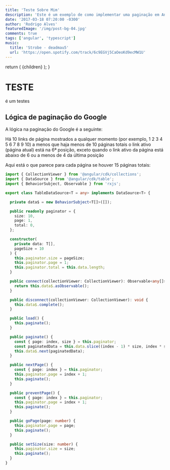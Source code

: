 ```yaml
---
title: 'Teste Sobre Mim'
description: 'Este é um exemplo de como implementar uma paginação em Angular 2 com uma lógica como a do Google.'
date: '2017-03-18 07:20:00 -0300'
author: 'Rodrigo Alves'
featuredImage: '/img/post-bg-04.jpg'
comments: true
tags: ['angular', 'typescript']
music:
  title: 'Strobe - deadmau5'
  url: 'https://open.spotify.com/track/6c9EGVj5CaOeoKd9ecMW1U'
---
```



  return (
    <PageLayout data={frontMatter}>
      {children}
    </PageLayout>
  );
}

# TESTE

é um testes

<AngularPagination />

## Lógica de paginação do Google

A lógica na paginação do Google é a seguinte:

Há 10 links de página mostrados a qualquer momento (por exemplo, 1 2 3 4 5 6 7 8 9 10) a menos que haja menos de 10 páginas totais
o link ativo (página atual) está na 6ª posição, exceto quando o link ativo da página está abaixo de 6 ou a menos de 4 da última posição

Aqui está o que parece para cada página se houver 15 páginas totais:

```ts {numberLines}
import { CollectionViewer } from '@angular/cdk/collections';
import { DataSource } from '@angular/cdk/table';
import { BehaviorSubject, Observable } from 'rxjs';

export class TableDataSource<T = any> implements DataSource<T> {

  private data$ = new BehaviorSubject<T[]>([]);

  public readonly paginator = {
    size: 10,
    page: 1,
    total: 0,
  };

  constructor(
    private data: T[],
    pageSize = 10
  ) {
    this.paginator.size = pageSize;
    this.paginator.page = 1;
    this.paginator.total = this.data.length;
  }

  public connect(collectionViewer: CollectionViewer): Observable<any[]> {
    return this.data$.asObservable();
  }

  public disconnect(collectionViewer: CollectionViewer): void {
    this.data$.complete();
  }

  public load() {
    this.paginate();
  }

  public paginate() {
    const { page: index, size } = this.paginator;
    const paginatedData = this.data.slice((index - 1) * size, index * size);
    this.data$.next(paginatedData);
  }

  public nextPage() {
    const { page: index } = this.paginator;
    this.paginator.page = index + 1;
    this.paginate();
  }

  public preventPage() {
    const { page: index } = this.paginator;
    this.paginator.page = index + 1;
    this.paginate();
  }

  public goPage(page: number) {
    this.paginator.page = page;
    this.paginate();
  }

  public setSize(size: number) {
    this.paginator.size = size;
    this.paginate();
  }
}

```
